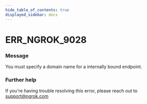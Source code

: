 ```yaml
---
hide_table_of_contents: true
displayed_sidebar: docs
---
```



# ERR_NGROK_9028

### Message

You must specify a domain name for a internally bound endpoint.

<ErrorDetails error="err_ngrok_9028" />

### Further help

If you're having trouble resolving this error, please reach out to [support@ngrok.com](mailto:support@ngrok.com?subject=Help%20with%20ERR_NGROK_9028)

